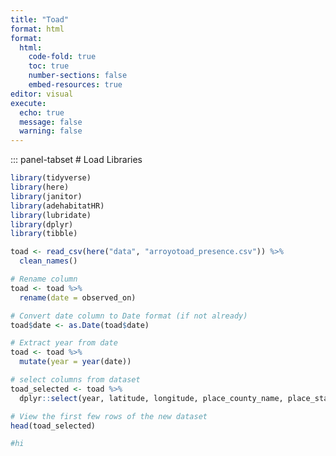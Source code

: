 ```yaml
---
title: "Toad"
format: html
format: 
  html:
    code-fold: true 
    toc: true
    number-sections: false
    embed-resources: true
editor: visual
execute:
  echo: true
  message: false
  warning: false
---
```


::: panel-tabset
# Load Libraries

```r
library(tidyverse)
library(here)
library(janitor)
library(adehabitatHR)
library(lubridate)
library(dplyr)
library(tibble)

toad <- read_csv(here("data", "arroyotoad_presence.csv")) %>%
  clean_names()

# Rename column
toad <- toad %>%
  rename(date = observed_on)

# Convert date column to Date format (if not already)
toad$date <- as.Date(toad$date)

# Extract year from date
toad <- toad %>%
  mutate(year = year(date))

# select columns from dataset
toad_selected <- toad %>%
  dplyr::select(year, latitude, longitude, place_county_name, place_state_name, place_country_name, scientific_name)

# View the first few rows of the new dataset
head(toad_selected)

#hi 

```

